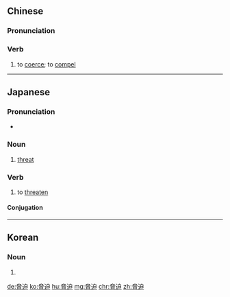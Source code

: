 {{also|胁迫}}
==Chinese==
{{zh-forms|s=胁迫}}

===Pronunciation===
{{zh-pron
|m=xiépò
|c=hip3 baak1
|mn=qz:hia̍p-piak/tw,xm,zz:hia̍p-pek
|cat=v
}}

===Verb===
{{zh-verb}}

# to [[coerce]]; to [[compel]]

----

==Japanese==
{{ja-kanjitab|きょう|はく|yomi=on}}

===Pronunciation===
* {{hyphenation|kyō|ha|ku|lang=ja}}

===Noun===
{{ja-noun|きょうはく}}

# [[threat]]

===Verb===
{{ja-verb-suru|tr=trans|きょうはく}}

# to [[threaten]]
#: {{ja-usex|言うことを聞けと'''脅迫'''した|いう こと を きけ と '''きょうはく''' した。|They threatened to act as they said.}}

====Conjugation====
{{ja-suru|きょうはく}}

----

==Korean==
{{ko-hanjatab|脅|迫}}

===Noun===
{{ko-noun|hangeul=협박}}

# {{hanja form of|협박|blackmail}}

[[de:脅迫]]
[[ko:脅迫]]
[[hu:脅迫]]
[[mg:脅迫]]
[[chr:脅迫]]
[[zh:脅迫]]